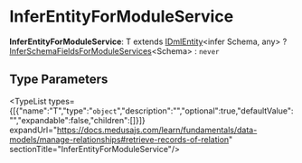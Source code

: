 
# InferEntityForModuleService

 **InferEntityForModuleService**: T extends [IDmlEntity](../../interfaces/types.DmlTypes.IDmlEntity/page.mdx)&#60;infer Schema, any&#62; ? [InferSchemaFieldsForModuleServices](../types.DmlTypes.InferSchemaFieldsForModuleServices/page.mdx)&#60;Schema&#62; : `never`

## Type Parameters

<TypeList types={[{"name":"T","type":"`object`","description":"","optional":true,"defaultValue":"","expandable":false,"children":[]}]} expandUrl="https://docs.medusajs.com/learn/fundamentals/data-models/manage-relationships#retrieve-records-of-relation" sectionTitle="InferEntityForModuleService"/>
